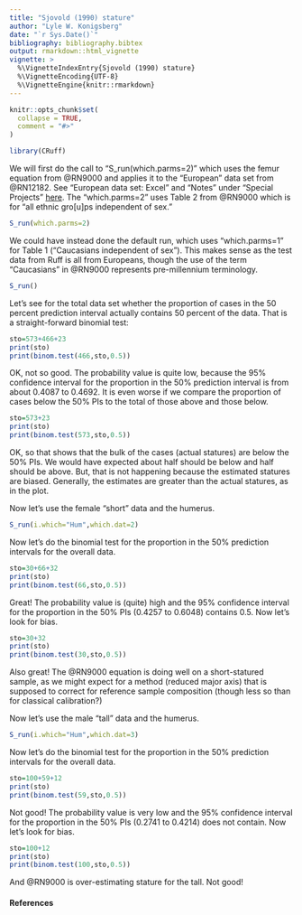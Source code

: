 ---
title: "Sjovold (1990) stature"
author: "Lyle W. Konigsberg"
date: "`r Sys.Date()`"
bibliography: bibliography.bibtex
output: rmarkdown::html_vignette
vignette: >
  %\VignetteIndexEntry{Sjovold (1990) stature}
  %\VignetteEncoding{UTF-8}
  %\VignetteEngine{knitr::rmarkdown}
---

```{r setup, include = FALSE}
knitr::opts_chunk$set(
  collapse = TRUE,
  comment = "#>"
)
```

```{r eval=T}
library(CRuff)
```

We will first do the call to "S_run(which.parms=2)" which uses the femur equation from @RN9000 and applies it to the "European" data set from @RN12182. See "European data set: Excel" and "Notes" under "Special Projects" [here](https://fae.johnshopkins.edu/chris-ruff/).  The "which.parms=2" uses Table 2 from @RN9000 which is for "all ethnic gro[u]ps independent of sex."

```{r fig.dim=c(6,6)}
S_run(which.parms=2)
```
We could have instead done the default run, which uses "which.parms=1" for Table 1 ("Caucasians independent of sex"). This makes sense as the test data from Ruff is all from Europeans, though the use of the term "Caucasians" in @RN9000 represents pre-millennium terminology.

```{r fig.dim=c(6,6)}
S_run()
```

Let's see for the total data set whether the proportion of cases in the 50 percent prediction interval actually contains 50 percent of the data.  That is a straight-forward binomial test:
```{r }
sto=573+466+23
print(sto)
print(binom.test(466,sto,0.5))
```
OK, not so good.  The probability value is quite low, because the 95% confidence interval for the proportion in the 50% prediction interval is from about 0.4087 to 0.4692. It is even worse if we compare the proportion of cases below the 50% PIs to the total of those above and those below.
```{r }
sto=573+23
print(sto)
print(binom.test(573,sto,0.5))
```
OK, so that shows that the bulk of the cases (actual statures) are below the 50% PIs.  We would have expected about half should be below and half should be above.  But, that is not happening because the estimated statures are biased.  Generally, the estimates are greater than the actual statures, as in the plot.

Now let's use the female "short" data and the humerus.

```{r fig.dim=c(6,6)}
S_run(i.which="Hum",which.dat=2)
```

Now let's do the binomial test for the proportion in the 50% prediction intervals for the overall data.

```{r }
sto=30+66+32
print(sto)
print(binom.test(66,sto,0.5))
```

Great!  The probability value is (quite) high and the 95% confidence interval for the proportion in the 50% PIs (0.4257 to 0.6048) contains 0.5.  Now let's look for bias.

```{r }
sto=30+32
print(sto)
print(binom.test(30,sto,0.5))
```

Also great! The @RN9000 equation is doing well on a short-statured sample, as we might expect for a method (reduced major axis) that is supposed to correct for reference sample composition (though less so than for classical calibration?)

Now let's use the male "tall" data and the humerus.

```{r fig.dim=c(6,6)}
S_run(i.which="Hum",which.dat=3)
```

Now let's do the binomial test for the proportion in the 50% prediction intervals for the overall data.

```{r }
sto=100+59+12
print(sto)
print(binom.test(59,sto,0.5))
```

Not good!  The probability value is very low and the 95% confidence interval for the proportion in the 50% PIs (0.2741 to 0.4214) does not contain.  Now let's look for bias.

```{r }
sto=100+12
print(sto)
print(binom.test(100,sto,0.5))
```

And @RN9000 is over-estimating stature for the tall. Not good!

#### References


